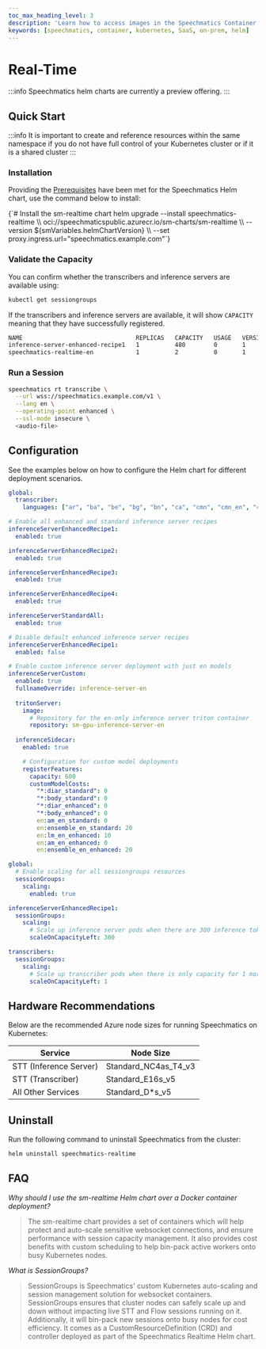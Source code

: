 ```yaml
---
toc_max_heading_level: 3
description: 'Learn how to access images in the Speechmatics Container system'
keywords: [speechmatics, container, kubernetes, SaaS, on-prem, helm]
---
```



# Real-Time

:::info
Speechmatics helm charts are currently a preview offering.
:::

## Quick Start

:::info
It is important to create and reference resources within the same namespace if you do not have full control of your Kubernetes cluster or if it is a shared cluster
:::

### Installation

Providing the [Prerequisites](/deployments/kubernetes/prerequisites) have been met for the Speechmatics Helm chart, use the command below to install:

<CodeBlock language="bash">
  {`# Install the sm-realtime chart
helm upgrade --install speechmatics-realtime \\
  oci://speechmaticspublic.azurecr.io/sm-charts/sm-realtime \\
  --version ${smVariables.helmChartVersion} \\
  --set proxy.ingress.url="speechmatics.example.com"`}
</CodeBlock>

### Validate the Capacity

You can confirm whether the transcribers and inference servers are available using:

```bash
kubectl get sessiongroups
```

If the transcribers and inference servers are available, it will show `CAPACITY` meaning that they have successfully registered.

```bash
NAME                                REPLICAS   CAPACITY   USAGE   VERSION   SPEC HASH
inference-server-enhanced-recipe1   1          480        0       1         b5784af49332f9948481195451eab6ca
speechmatics-realtime-en            1          2          0       1         83929f2b9b2448cdc818d0e46e37600b
```

### Run a Session

```bash
speechmatics rt transcribe \
  --url wss://speechmatics.example.com/v1 \
  --lang en \
  --operating-point enhanced \
  --ssl-mode insecure \
  <audio-file>
```

## Configuration

See the examples below on how to configure the Helm chart for different deployment scenarios.


<Tabs>
<TabItem value="all_langs" label="All Languages" default>

```yaml
global:
  transcriber:
    languages: ["ar", "ba", "be", "bg", "bn", "ca", "cmn", "cmn_en", "cs", "cy", "da", "de", "el", "en", "en_ms", "en_ta", "eo", "es", "es-bilingual-en", "et", "eu", "fa", "fi", "fr", "ga", "gl", "he", "hi", "hr", "hu", "ia", "id", "it", "ja", "ko", "lt", "lv", "mn", "mr", "ms", "mt", "nl", "no", "pl", "pt", "ro", "ru", "sk", "sl", "sv", "sw", "ta", "th", "tr", "ug", "uk", "ur", "vi", "yue"]

# Enable all enhanced and standard inference server recipes
inferenceServerEnhancedRecipe1:
  enabled: true

inferenceServerEnhancedRecipe2:
  enabled: true

inferenceServerEnhancedRecipe3:
  enabled: true

inferenceServerEnhancedRecipe4:
  enabled: true

inferenceServerStandardAll:
  enabled: true
```

</TabItem>
<TabItem value="en_only" label="English Standard + Enhanced" default>

```yaml
# Disable default enhanced inference server recipes
inferenceServerEnhancedRecipe1:
  enabled: false

# Enable custom inference server deployment with just en models
inferenceServerCustom:
  enabled: true
  fullnameOverride: inference-server-en
 
  tritonServer:
    image:
      # Repository for the en-only inference server triton container
      repository: sm-gpu-inference-server-en
 
  inferenceSidecar:
    enabled: true

    # Configuration for custom model deployments
    registerFeatures:
      capacity: 600
      customModelCosts:
        "*:diar_standard": 0
        "*:body_standard": 0
        "*:diar_enhanced": 0
        "*:body_enhanced": 0
        en:am_en_standard: 0
        en:ensemble_en_standard: 20
        en:lm_en_enhanced: 10
        en:am_en_enhanced: 0
        en:ensemble_en_enhanced: 20
```

</TabItem>
<TabItem value="autoscaling" label="Auto-Scaling" default>

```yaml
global:
  # Enable scaling for all sessiongroups resources
  sessionGroups:
    scaling:
      enabled: true

inferenceServerEnhancedRecipe1:
  sessionGroups:
    scaling:
      # Scale up inference server pods when there are 300 inference tokens remaining
      scaleOnCapacityLeft: 300

transcribers:
  sessionGroups:
    scaling:
      # Scale up transcriber pods when there is only capacity for 1 more session
      scaleOnCapacityLeft: 1
```

</TabItem>
</Tabs>

## Hardware Recommendations

Below are the recommended Azure node sizes for running Speechmatics on Kubernetes:

Service | Node Size
---|---
STT (Inference Server)    | Standard_NC4as_T4_v3
STT (Transcriber)     | Standard_E16s_v5
All Other Services  | Standard_D*s_v5


## Uninstall

Run the following command to uninstall Speechmatics from the cluster:

```bash
helm uninstall speechmatics-realtime
```

## FAQ

*Why should I use the sm-realtime Helm chart over a Docker container deployment?*

> The sm-realtime chart provides a set of containers which will help protect and auto-scale sensitive websocket connections, and ensure performance with session capacity management. 
  It also provides cost benefits with custom scheduling to help bin-pack active workers onto busy Kubernetes nodes.

*What is SessionGroups?*

> SessionGroups is Speechmatics' custom Kubernetes auto-scaling and session management solution for websocket containers.
  SessionGroups ensures that cluster nodes can safely scale up and down without impacting live STT and Flow sessions running on it. Additionally, it will bin-pack new sessions onto busy nodes for cost efficiency.
  It comes as a CustomResourceDefinition (CRD) and controller deployed as part of the Speechmatics Realtime Helm chart.
